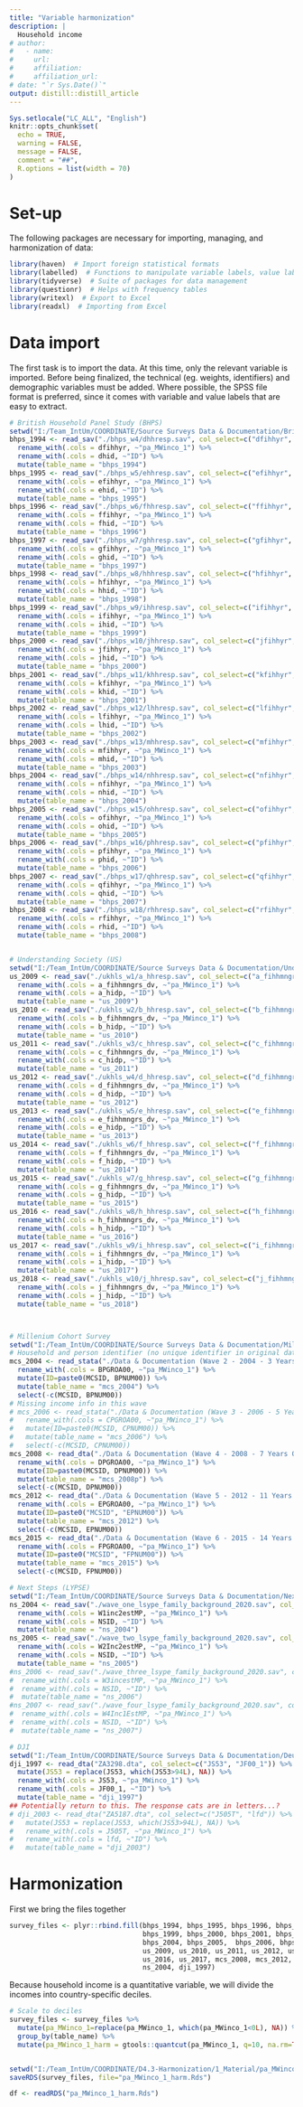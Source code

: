 ```yaml
---
title: "Variable harmonization"
description: |
  Household income
# author:
#   - name: 
#     url: 
#     affiliation: 
#     affiliation_url:
# date: "`r Sys.Date()`"
output: distill::distill_article
---
```


```r
Sys.setlocale("LC_ALL", "English")
knitr::opts_chunk$set(
  echo = TRUE,
  warning = FALSE,
  message = FALSE,
  comment = "##",
  R.options = list(width = 70)
)
```

# Set-up

The following packages are necessary for importing, managing, and harmonization of data:

````r
library(haven)  # Import foreign statistical formats
library(labelled)  # Functions to manipulate variable labels, value labels and missing values
library(tidyverse)  # Suite of packages for data management
library(questionr)  # Helps with frequency tables
library(writexl)  # Export to Excel
library(readxl)  # Importing from Excel
````

# Data import

The first task is to import the data. At this time, only the relevant variable is imported. Before being finalized, the technical (eg. weights, identifiers) and demographic variables must be added. Where possible, the SPSS file format is preferred, since it comes with variable and value labels that are easy to extract. 


````r
# British Household Panel Study (BHPS)  
setwd("I:/Team_IntUm/COORDINATE/Source Surveys Data & Documentation/British Household Panel Study (BHPS)/SPSS BHPS Wave 1-18/UKDA-5151-spss/spss/spss19")
bhps_1994 <- read_sav("./bhps_w4/dhhresp.sav", col_select=c("dfihhyr", "dhid"), user_na=FALSE) %>%
  rename_with(.cols = dfihhyr, ~"pa_MWinco_1") %>%
  rename_with(.cols = dhid, ~"ID") %>%
  mutate(table_name = "bhps_1994")
bhps_1995 <- read_sav("./bhps_w5/ehhresp.sav", col_select=c("efihhyr", "ehid"), user_na=FALSE) %>%
  rename_with(.cols = efihhyr, ~"pa_MWinco_1") %>%
  rename_with(.cols = ehid, ~"ID") %>%
  mutate(table_name = "bhps_1995")
bhps_1996 <- read_sav("./bhps_w6/fhhresp.sav", col_select=c("ffihhyr", "fhid"), user_na=FALSE)  %>%
  rename_with(.cols = ffihhyr, ~"pa_MWinco_1") %>%
  rename_with(.cols = fhid, ~"ID") %>%
  mutate(table_name = "bhps_1996")
bhps_1997 <- read_sav("./bhps_w7/ghhresp.sav", col_select=c("gfihhyr", "ghid"), user_na=FALSE)  %>%
  rename_with(.cols = gfihhyr, ~"pa_MWinco_1") %>%
  rename_with(.cols = ghid, ~"ID") %>%
  mutate(table_name = "bhps_1997")
bhps_1998 <- read_sav("./bhps_w8/hhhresp.sav", col_select=c("hfihhyr", "hhid"), user_na=FALSE) %>%
  rename_with(.cols = hfihhyr, ~"pa_MWinco_1") %>%
  rename_with(.cols = hhid, ~"ID") %>%
  mutate(table_name = "bhps_1998")
bhps_1999 <- read_sav("./bhps_w9/ihhresp.sav", col_select=c("ifihhyr", "ihid"), user_na=FALSE) %>%
  rename_with(.cols = ifihhyr, ~"pa_MWinco_1") %>%
  rename_with(.cols = ihid, ~"ID") %>%
  mutate(table_name = "bhps_1999")
bhps_2000 <- read_sav("./bhps_w10/jhhresp.sav", col_select=c("jfihhyr", "jhid"), user_na=FALSE) %>%
  rename_with(.cols = jfihhyr, ~"pa_MWinco_1") %>%
  rename_with(.cols = jhid, ~"ID") %>%
  mutate(table_name = "bhps_2000")
bhps_2001 <- read_sav("./bhps_w11/khhresp.sav", col_select=c("kfihhyr", "khid"), user_na=FALSE) %>%
  rename_with(.cols = kfihhyr, ~"pa_MWinco_1") %>%
  rename_with(.cols = khid, ~"ID") %>%
  mutate(table_name = "bhps_2001")
bhps_2002 <- read_sav("./bhps_w12/lhhresp.sav", col_select=c("lfihhyr", "lhid"), user_na=FALSE) %>%
  rename_with(.cols = lfihhyr, ~"pa_MWinco_1") %>%
  rename_with(.cols = lhid, ~"ID") %>%
  mutate(table_name = "bhps_2002")
bhps_2003 <- read_sav("./bhps_w13/mhhresp.sav", col_select=c("mfihhyr", "mhid"), user_na=FALSE) %>%
  rename_with(.cols = mfihhyr, ~"pa_MWinco_1") %>%
  rename_with(.cols = mhid, ~"ID") %>%
  mutate(table_name = "bhps_2003")
bhps_2004 <- read_sav("./bhps_w14/nhhresp.sav", col_select=c("nfihhyr", "nhid"), user_na=FALSE) %>%
  rename_with(.cols = nfihhyr, ~"pa_MWinco_1") %>%
  rename_with(.cols = nhid, ~"ID") %>%
  mutate(table_name = "bhps_2004")
bhps_2005 <- read_sav("./bhps_w15/ohhresp.sav", col_select=c("ofihhyr", "ohid"), user_na=FALSE) %>%
  rename_with(.cols = ofihhyr, ~"pa_MWinco_1") %>%
  rename_with(.cols = ohid, ~"ID") %>%
  mutate(table_name = "bhps_2005")
bhps_2006 <- read_sav("./bhps_w16/phhresp.sav", col_select=c("pfihhyr", "phid"), user_na=FALSE) %>%
  rename_with(.cols = pfihhyr, ~"pa_MWinco_1") %>%
  rename_with(.cols = phid, ~"ID") %>%
  mutate(table_name = "bhps_2006")
bhps_2007 <- read_sav("./bhps_w17/qhhresp.sav", col_select=c("qfihhyr", "qhid"), user_na=FALSE) %>%
  rename_with(.cols = qfihhyr, ~"pa_MWinco_1") %>%
  rename_with(.cols = qhid, ~"ID") %>%
  mutate(table_name = "bhps_2007")
bhps_2008 <- read_sav("./bhps_w18/rhhresp.sav", col_select=c("rfihhyr", "rhid"), user_na=FALSE) %>%
  rename_with(.cols = rfihhyr, ~"pa_MWinco_1") %>%
  rename_with(.cols = rhid, ~"ID") %>%
  mutate(table_name = "bhps_2008")


# Understanding Society (US)
setwd("I:/Team_IntUm/COORDINATE/Source Surveys Data & Documentation/Understanding Society (US)/spss/UKDA-6614-spss/spss/spss25")
us_2009 <- read_sav("./ukhls_w1/a_hhresp.sav", col_select=c("a_fihhmngrs_dv", "a_hidp"), user_na=FALSE) %>%
  rename_with(.cols = a_fihhmngrs_dv, ~"pa_MWinco_1") %>%
  rename_with(.cols = a_hidp, ~"ID") %>%
  mutate(table_name = "us_2009")
us_2010 <- read_sav("./ukhls_w2/b_hhresp.sav", col_select=c("b_fihhmngrs_dv", "b_hidp"), user_na=FALSE) %>%
  rename_with(.cols = b_fihhmngrs_dv, ~"pa_MWinco_1") %>%
  rename_with(.cols = b_hidp, ~"ID") %>%
  mutate(table_name = "us_2010")
us_2011 <- read_sav("./ukhls_w3/c_hhresp.sav", col_select=c("c_fihhmngrs_dv", "c_hidp"), user_na=FALSE) %>%
  rename_with(.cols = c_fihhmngrs_dv, ~"pa_MWinco_1") %>%
  rename_with(.cols = c_hidp, ~"ID") %>%
  mutate(table_name = "us_2011")
us_2012 <- read_sav("./ukhls_w4/d_hhresp.sav", col_select=c("d_fihhmngrs_dv", "d_hidp"), user_na=FALSE) %>%
  rename_with(.cols = d_fihhmngrs_dv, ~"pa_MWinco_1") %>%
  rename_with(.cols = d_hidp, ~"ID") %>%
  mutate(table_name = "us_2012")
us_2013 <- read_sav("./ukhls_w5/e_hhresp.sav", col_select=c("e_fihhmngrs_dv", "e_hidp"), user_na=FALSE) %>%
  rename_with(.cols = e_fihhmngrs_dv, ~"pa_MWinco_1") %>%
  rename_with(.cols = e_hidp, ~"ID") %>%
  mutate(table_name = "us_2013")
us_2014 <- read_sav("./ukhls_w6/f_hhresp.sav", col_select=c("f_fihhmngrs_dv", "f_hidp"), user_na=FALSE) %>%
  rename_with(.cols = f_fihhmngrs_dv, ~"pa_MWinco_1") %>%
  rename_with(.cols = f_hidp, ~"ID") %>%
  mutate(table_name = "us_2014")
us_2015 <- read_sav("./ukhls_w7/g_hhresp.sav", col_select=c("g_fihhmngrs_dv", "g_hidp"), user_na=FALSE) %>%
  rename_with(.cols = g_fihhmngrs_dv, ~"pa_MWinco_1") %>%
  rename_with(.cols = g_hidp, ~"ID") %>%
  mutate(table_name = "us_2015")
us_2016 <- read_sav("./ukhls_w8/h_hhresp.sav", col_select=c("h_fihhmngrs_dv", "h_hidp"), user_na=FALSE) %>%
  rename_with(.cols = h_fihhmngrs_dv, ~"pa_MWinco_1") %>%
  rename_with(.cols = h_hidp, ~"ID") %>%
  mutate(table_name = "us_2016")
us_2017 <- read_sav("./ukhls_w9/i_hhresp.sav", col_select=c("i_fihhmngrs_dv", "i_hidp"), user_na=FALSE) %>%
  rename_with(.cols = i_fihhmngrs_dv, ~"pa_MWinco_1") %>%
  rename_with(.cols = i_hidp, ~"ID") %>%
  mutate(table_name = "us_2017")
us_2018 <- read_sav("./ukhls_w10/j_hhresp.sav", col_select=c("j_fihhmngrs_dv", "j_hidp"), user_na=FALSE) %>%
  rename_with(.cols = j_fihhmngrs_dv, ~"pa_MWinco_1") %>%
  rename_with(.cols = j_hidp, ~"ID") %>%
  mutate(table_name = "us_2018")



# Millenium Cohort Survey
setwd("I:/Team_IntUm/COORDINATE/Source Surveys Data & Documentation/Millenium Cohort Study (MCS)")
# Household and person identifier (no unique identifier in original data)
mcs_2004 <- read_stata("./Data & Documentation (Wave 2 - 2004 - 3 Years Old)/stata/stata13/mcs2_parent_interview.dta", col_select=c("BPGROA00", "MCSID", "BPNUM00")) %>%
  rename_with(.cols = BPGROA00, ~"pa_MWinco_1") %>%
  mutate(ID=paste0(MCSID, BPNUM00)) %>%
  mutate(table_name = "mcs_2004") %>%
  select(-c(MCSID, BPNUM00))
# Missing income info in this wave
# mcs_2006 <- read_stata("./Data & Documentation (Wave 3 - 2006 - 5 Years Old)/stata/stata13/mcs3_parent_interview.dta", col_select=c("CPGROA00", "MCSID", "CPNUM00")) %>%
#   rename_with(.cols = CPGROA00, ~"pa_MWinco_1") %>%
#   mutate(ID=paste0(MCSID, CPNUM00)) %>%
#   mutate(table_name = "mcs_2006") %>%
#   select(-c(MCSID, CPNUM00))
mcs_2008 <- read_dta("./Data & Documentation (Wave 4 - 2008 - 7 Years Old)/stata/stata13/mcs4_parent_interview.dta", col_select=c("DPGROA00", "MCSID", "DPNUM00")) %>%
  rename_with(.cols = DPGROA00, ~"pa_MWinco_1") %>%
  mutate(ID=paste0(MCSID, DPNUM00)) %>%
  mutate(table_name = "mcs_2008p") %>%
  select(-c(MCSID, DPNUM00))
mcs_2012 <- read_dta("./Data & Documentation (Wave 5 - 2012 - 11 Years Old)/stata/stata13/mcs5_parent_interview.dta", col_select=c("EPGROA00", "MCSID", "EPNUM00")) %>%
  rename_with(.cols = EPGROA00, ~"pa_MWinco_1") %>%
  mutate(ID=paste0("MCSID", "EPNUM00")) %>%
  mutate(table_name = "mcs_2012") %>%
  select(-c(MCSID, EPNUM00))
mcs_2015 <- read_dta("./Data & Documentation (Wave 6 - 2015 - 14 Years Old)/stata/stata13/mcs6_parent_interview.dta", col_select=c("FPGROA00", "MCSID", "FPNUM00")) %>%
  rename_with(.cols = FPGROA00, ~"pa_MWinco_1") %>%
  mutate(ID=paste0("MCSID", "FPNUM00")) %>%
  mutate(table_name = "mcs_2015") %>%
  select(-c(MCSID, FPNUM00))

# Next Steps (LYPSE)
setwd("I:/Team_IntUm/COORDINATE/Source Surveys Data & Documentation/Next Steps (LYPSE)/Data & Documentation Next Steps (LYPSE (Wave 1-8) (SPSS))/UKDA-5545-spss/spss/spss25/eul")
ns_2004 <- read_sav("./wave_one_lsype_family_background_2020.sav", col_select = c("W1inc2estMP", "NSID")) %>%
  rename_with(.cols = W1inc2estMP, ~"pa_MWinco_1") %>%  
  rename_with(.cols = NSID, ~"ID") %>%
  mutate(table_name = "ns_2004")
ns_2005 <- read_sav("./wave_two_lsype_family_background_2020.sav", col_select = c("W2Inc2estMP", "NSID")) %>%
  rename_with(.cols = W2Inc2estMP, ~"pa_MWinco_1") %>%
  rename_with(.cols = NSID, ~"ID") %>%
  mutate(table_name = "ns_2005")
#ns_2006 <- read_sav("./wave_three_lsype_family_background_2020.sav", col_select = c("W3incestMP", "NSID")) %>%
#  rename_with(.cols = W3incestMP, ~"pa_MWinco_1") %>%
#  rename_with(.cols = NSID, ~"ID") %>%
#  mutate(table_name = "ns_2006")
#ns_2007 <- read_sav("./wave_four_lsype_family_background_2020.sav", col_select = c("W4Inc1EstMP", "NSID")) %>%
#  rename_with(.cols = W4Inc1EstMP, ~"pa_MWinco_1") %>%
#  rename_with(.cols = NSID, ~"ID") %>%
#  mutate(table_name = "ns_2007")

# DJI
setwd("I:/Team_IntUm/COORDINATE/Source Surveys Data & Documentation/Deutsches Jugendinstitut Jugendsurvey (DJI)/Data")
dji_1997 <- read_dta("ZA3298.dta", col_select=c("JS53", "JF00_1")) %>%
  mutate(JS53 = replace(JS53, which(JS53>94L), NA)) %>%
  rename_with(.cols = JS53, ~"pa_MWinco_1") %>%
  rename_with(.cols = JF00_1, ~"ID") %>%
  mutate(table_name = "dji_1997")
## Potentially return to this. The response cats are in letters...?
# dji_2003 <- read_dta("ZA5187.dta", col_select=c("J505T", "lfd")) %>%
#   mutate(JS53 = replace(JS53, which(JS53>94L), NA)) %>%
#   rename_with(.cols = J505T, ~"pa_MWinco_1") %>%
#   rename_with(.cols = lfd, ~"ID") %>%
#   mutate(table_name = "dji_2003")
````

# Harmonization

First we bring the files together

````r
survey_files <- plyr::rbind.fill(bhps_1994, bhps_1995, bhps_1996, bhps_1997, bhps_1998, 
                                 bhps_1999, bhps_2000, bhps_2001, bhps_2002, bhps_2003, 
                                 bhps_2004, bhps_2005,  bhps_2006, bhps_2007, bhps_2008, 
                                 us_2009, us_2010, us_2011, us_2012, us_2013, us_2014, us_2015, 
                                 us_2016, us_2017, mcs_2008, mcs_2012, mcs_2015, 
                                 ns_2004, dji_1997)
````

Because household income is a quantitative variable, we will divide the incomes into country-specific deciles.

````r
# Scale to deciles
survey_files <- survey_files %>%
  mutate(pa_MWinco_1=replace(pa_MWinco_1, which(pa_MWinco_1<0L), NA)) %>%
  group_by(table_name) %>%
  mutate(pa_MWinco_1_harm = gtools::quantcut(pa_MWinco_1, q=10, na.rm=TRUE, labels=FALSE))


setwd("I:/Team_IntUm/COORDINATE/D4.3-Harmonization/1_Material/pa_MWinco_1")
saveRDS(survey_files, file="pa_MWinco_1_harm.Rds")

df <- readRDS("pa_MWinco_1_harm.Rds")
````
